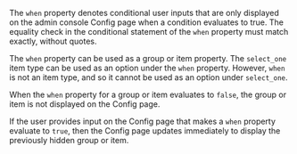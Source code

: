 The `when` property denotes conditional user inputs that are only displayed on the admin console Config page when a condition evaluates to true. The equality check in the conditional statement of the `when` property must match exactly, without quotes.

The `when` property can be used as a group or item property. The `select_one` item type can be used as an option under the `when` property. However, `when` is not an item type, and so it cannot be used as an option under `select_one`.

When the `when` property for a group or item evaluates to `false`, the group or item is not displayed on the Config page.

If the user provides input on the Config page that makes a `when` property evaluate to `true`, then the Config page updates immediately to display the previously hidden group or item.
